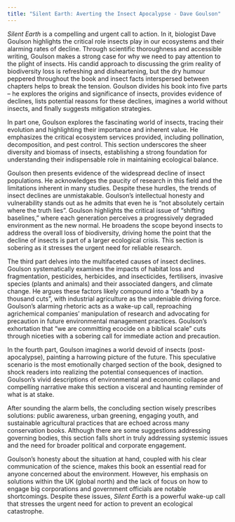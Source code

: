 ```yaml
---
title: "Silent Earth: Averting the Insect Apocalypse - Dave Goulson"
---
```


*Silent Earth* is a compelling and urgent call to action. In it, biologist Dave Goulson highlights the critical role insects play in our ecosystems and their alarming rates of decline. Through scientific thoroughness and accessible writing, Goulson makes a strong case for why we need to pay attention to the plight of insects. His candid approach to discussing the grim reality of biodiversity loss is refreshing and disheartening, but the dry humour peppered throughout the book and insect facts interspersed between chapters helps to break the tension. Goulson divides his book into five parts – he explores the origins and significance of insects, provides evidence of declines, lists potential reasons for these declines, imagines a world without insects, and finally suggests mitigation strategies.

In part one, Goulson explores the fascinating world of insects, tracing their evolution and highlighting their importance and inherent value. He emphasizes the critical ecosystem services provided, including pollination, decomposition, and pest control. This section underscores the sheer diversity and biomass of insects, establishing a strong foundation for understanding their indispensable role in maintaining ecological balance.

Goulson then presents evidence of the widespread decline of insect populations. He acknowledges the paucity of research in this field and the limitations inherent in many studies. Despite these hurdles, the trends of insect declines are unmistakable. Goulson’s intellectual honesty and vulnerability stands out as he admits that even he is “not absolutely certain where the truth lies”. Goulson highlights the critical issue of "shifting baselines," where each generation perceives a progressively degraded environment as the new normal. He broadens the scope beyond insects to address the overall loss of biodiversity, driving home the point that the decline of insects is part of a larger ecological crisis. This section is sobering as it stresses the urgent need for reliable research.

The third part delves into the multifaceted causes of insect declines. Goulson systematically examines the impacts of habitat loss and fragmentation, pesticides, herbicides, and insecticides, fertilisers, invasive species (plants and animals) and their associated dangers, and climate change. He argues these factors likely compound into a "death by a thousand cuts", with industrial agriculture as the undeniable driving force. Goulson's alarming rhetoric acts as a wake-up call, reproaching agrichemical companies' manipulation of research and advocating for precaution in future environmental management practices. Goulson's exhortation that "we are committing ecocide on a biblical scale” cuts through niceties with a sobering call for immediate action and precaution.

In the fourth part, Goulson imagines a world devoid of insects (post-apocalypse), painting a harrowing picture of the future. This speculative scenario is the most emotionally charged section of the book, designed to shock readers into realizing the potential consequences of inaction. Goulson's vivid descriptions of environmental and economic collapse and compelling narrative make this section a visceral and haunting reminder of what is at stake.

After sounding the alarm bells, the concluding section wisely prescribes solutions: public awareness, urban greening, engaging youth, and sustainable agricultural practices that are echoed across many conservation books. Although there are some suggestions addressing governing bodies, this section falls short in truly addressing systemic issues and the need for broader political and corporate engagement.

Goulson's honesty about the situation at hand, coupled with his clear communication of the science, makes this book an essential read for anyone concerned about the environment. However, his emphasis on solutions within the UK (global north) and the lack of focus on how to engage big corporations and government officials are notable shortcomings. Despite these issues, *Silent Earth* is a powerful wake-up call that stresses the urgent need for action to prevent an ecological catastrophe.
